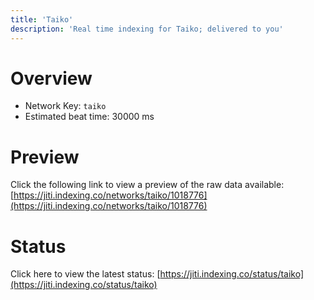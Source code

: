 ```yaml
---
title: 'Taiko'
description: 'Real time indexing for Taiko; delivered to you'
---
```


# Overview
- Network Key: `taiko`
- Estimated beat time: 30000 ms

# Preview
Click the following link to view a preview of the raw data available: [https://jiti.indexing.co/networks/taiko/1018776](https://jiti.indexing.co/networks/taiko/1018776)

# Status
Click here to view the latest status: [https://jiti.indexing.co/status/taiko](https://jiti.indexing.co/status/taiko)
